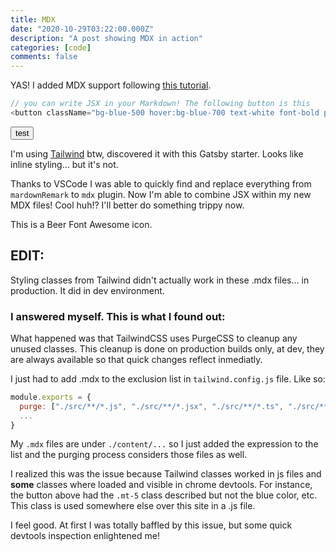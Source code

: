 ```yaml
---
title: MDX
date: "2020-10-29T03:22:00.000Z"
description: "A post showing MDX in action"
categories: [code]
comments: false
---
```


YAS!
I added MDX support following [this tutorial](https://www.gatsbyjs.com/blog/2019-11-21-how-to-convert-an-existing-gatsby-blog-to-use-mdx/).

```js
// you can write JSX in your Markdown! The following button is this
<button className="bg-blue-500 hover:bg-blue-700 text-white font-bold py-2 px-4 rounded my-5">test</button>
```

<button className="bg-blue-500 hover:bg-blue-700 text-white font-bold py-2 px-4 rounded my-5">test</button>

I'm using [Tailwind](https://tailwindcss.com/) btw, discovered it with this Gatsby starter. Looks like inline styling... but it's not.

Thanks to VSCode I was able to quickly find and replace everything from `mardownRemark` to `mdx` plugin.
Now I'm able to combine JSX within my new MDX files! Cool huh!? I'll better do something trippy now.

<big><FaBeer /></big> This is a Beer Font Awesome icon.

## EDIT:
Styling classes from Tailwind didn't actually work in these .mdx files... in production. It did in dev environment.

### I answered myself. This is what I found out:

What happened was that TailwindCSS uses PurgeCSS to cleanup any unused classes. This cleanup is done on production builds only, at dev, they are always available so that quick changes reflect inmediatly.

I just had to add .mdx to the exclusion list in `tailwind.config.js` file. Like so:

```javascript
module.exports = {
  purge: ["./src/**/*.js", "./src/**/*.jsx", "./src/**/*.ts", "./src/**/*.tsx", "./content/**/*.mdx"],
  ...
}
```

My `.mdx` files are under `./content/...` so I just added the expression to the list and the purging process considers those files as well.

I realized this was the issue because Tailwind classes worked in js files and **some** classes where loaded and visible in chrome devtools. For instance, the button above had the `.mt-5` class described but not the blue color, etc. This class is used somewhere else over this site in a .js file.

I feel good. At first I was totally baffled by this issue, but some quick devtools inspection enlightened me!